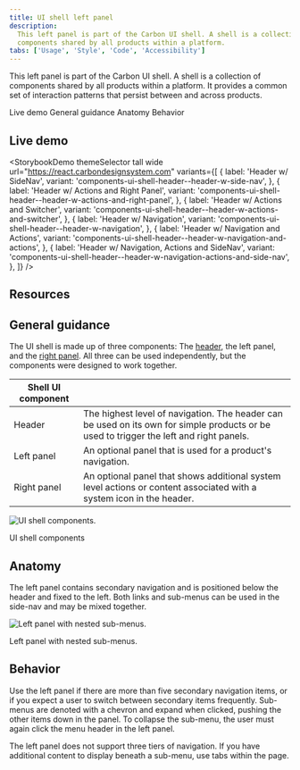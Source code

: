 ```yaml
---
title: UI shell left panel
description:
  This left panel is part of the Carbon UI shell. A shell is a collection of
  components shared by all products within a platform.
tabs: ['Usage', 'Style', 'Code', 'Accessibility']
---
```



<PageDescription>

This left panel is part of the Carbon UI shell. A shell is a collection of
components shared by all products within a platform. It provides a common set of
interaction patterns that persist between and across products.

</PageDescription>

<AnchorLinks>

<AnchorLink>Live demo</AnchorLink>
<AnchorLink>General guidance</AnchorLink>
<AnchorLink>Anatomy</AnchorLink>
<AnchorLink>Behavior</AnchorLink>

</AnchorLinks>

## Live demo

<StorybookDemo
  themeSelector
  tall
  wide
  url="https://react.carbondesignsystem.com"
  variants={[
    {
      label: 'Header w/ SideNav',
      variant: 'components-ui-shell-header--header-w-side-nav',
    },
    {
      label: 'Header w/ Actions and Right Panel',
      variant: 'components-ui-shell-header--header-w-actions-and-right-panel',
    },
    {
      label: 'Header w/ Actions and Switcher',
      variant: 'components-ui-shell-header--header-w-actions-and-switcher',
    },
    {
      label: 'Header w/ Navigation',
      variant: 'components-ui-shell-header--header-w-navigation',
    },
    {
      label: 'Header w/ Navigation and Actions',
      variant: 'components-ui-shell-header--header-w-navigation-and-actions',
    },
    {
      label: 'Header w/ Navigation, Actions and SideNav',
      variant:
        'components-ui-shell-header--header-w-navigation-actions-and-side-nav',
    },
  ]}
/>

<A11yStatus layout="cards" components="UI shell" />

## Resources

<Row className="resource-card-group">
  <Column colLg={4} colMd={4} noGutterSm>
    <ResourceCard
      subTitle="UI Shell template"
      href="https://sketch.cloud/s/6a8e1d7b-f00a-4d8d-9d83-79ecf4dc12a0"
    >
      <MdxIcon name="sketch" />
    </ResourceCard>
  </Column>
</Row>

## General guidance

The UI shell is made up of three components: The
[header](/components/UI-shell-header/usage), the left panel, and the
[right panel](/components/UI-shell-right-panel/usage). All three can be used
independently, but the components were designed to work together.

| Shell UI component |                                                                                                                                         |
| ------------------ | --------------------------------------------------------------------------------------------------------------------------------------- |
| Header             | The highest level of navigation. The header can be used on its own for simple products or be used to trigger the left and right panels. |
| Left panel         | An optional panel that is used for a product's navigation.                                                                              |
| Right panel        | An optional panel that shows additional system level actions or content associated with a system icon in the header.                    |

<Row>
<Column colLg={8}>

![UI shell components.](images/shell-usage-1.png)

<Caption>UI shell components</Caption>

</Column>
</Row>

## Anatomy

The left panel contains secondary navigation and is positioned below the header
and fixed to the left. Both links and sub-menus can be used in the side-nav and
may be mixed together.

<Row>
<Column colLg={8}>

![Left panel with nested sub-menus.](images/left-panel-usage-1.png)

<Caption>Left panel with nested sub-menus.</Caption>

</Column>
</Row>

## Behavior

Use the left panel if there are more than five secondary navigation items, or if
you expect a user to switch between secondary items frequently. Sub-menus are
denoted with a chevron and expand when clicked, pushing the other items down in
the panel. To collapse the sub-menu, the user must again click the menu header
in the left panel.

The left panel does not support three tiers of navigation. If you have
additional content to display beneath a sub-menu, use tabs within the page.
